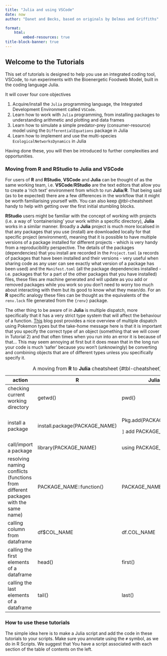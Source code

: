 ```yaml
---
title: "Julia and using VSCode"
date: now
author: "Danet and Becks, based on originals by Delmas and Griffiths"

format:
    html:
        embed-resources: true
title-block-banner: true
---
```


## Welcome to the Tutorials

This set of tutorials is designed to help you use an integrated coding tool, VSCode, to run experiments with the Bioenergetic Foodweb Model, built in the coding language Julia.

It will cover four core objectives

1.  Acquire/install the `Julia` programming language, the Integrated Development Environment called `VSCode`.
2.  Learn how to work with `Julia` programming, from installing packages to understanding arithmetic and plotting and data frames
3.  Learn how to simulate a simple predator-prey (consumer-resource) model using the `DifferentialEquations` package in Julia
4.  Learn how to implement and use the multi-species `EcologicalNetworksDynamics` in Julia

Having done these, you will then be introduced to further complexities and opportunities.

### Moving from R and RStudio to Julia and VSCode

For users of **R** and **RStudio**, **VSCode** and **Julia** can be thought of as the same working team, i.e. **VSCode**/**RStudio** are the text editors that allow you to create a 'rich text' environment from which to run **Julia**/**R**. That being said (as to be expected) there are a few differences in the workflow that it might be worth familiarising yourself with. You can also keep @tbl-cheatsheet handy to help with getting over the first initial stumbling blocks.

**RStudio** users might be familiar with the concept of working with projects (i.e. a way of 'containerising' your work within a specific directory), **Julia** works in a similar manner. Broadly a **Julia** project is much more localised in that any packages that you use (install) are downloaded locally for that specific project (environment), meaning that it is possible to have multiple versions of a package installed for different projects - which is very handy from a reproducibility perspective. The details of the packages (dependencies) that you install are recorded in the `Project.toml` (a records of packages that have been installed and their versions - very useful when sharing code as any user can see exactly what version of a package has been used) and the `Manifest.toml` (all the package dependencies installed - i.e. packages that for a part of the other packages that you have installed) files, these files are machine generated and will update as you add or removed packages while you work so you don't need to worry too much about interacting with them but its good to know what they mean/do. For an **R** specific analogy these files can be thought as the equivalents of the `renv.lock` file generated from the `{renv}` package.

The other thing to be aware of in **Julia** is multiple dispatch, more specifically that it has a very strict type system that will affect the behaviour of a function. [This](https://www.moll.dev/projects/effective-multi-dispatch/) blog post provides a nice overview of multiple dispatch using Pokemon types but the take-home message here is that it is important that you specify the correct type of an object (something that we will cover in Tutorial 2) and that often times when you run into an error it is because of that... This may seem annoying at first but it does mean that in the long run your code is much 'safer' because you won't (unknowingly) be converting and combining objects that are of different types unless you specifically specify it.

+-----------------------------------------------------------------------------------+-------------------------------+-------------------------+
| action                                                                            | **R**                         | **Julia**               |
+===================================================================================+===============================+=========================+
| checking current working directory                                                | getwd()                       | pwd()                   |
+-----------------------------------------------------------------------------------+-------------------------------+-------------------------+
| install a package                                                                 | install.package(PACKAGE_NAME) | Pkg.add(PACKAGE_NAME)   |
|                                                                                   |                               |                         |
|                                                                                   |                               | `]` add PACKAGE_NAME    |
+-----------------------------------------------------------------------------------+-------------------------------+-------------------------+
| call/import a package                                                             | library(PACKAGE_NAME)         | using PACKAGE_NAME      |
+-----------------------------------------------------------------------------------+-------------------------------+-------------------------+
| resolving naming conflicts (functions from different packages with the same name) | PACKAGE_NAME::function()      | PACKAGE_NAME.function() |
+-----------------------------------------------------------------------------------+-------------------------------+-------------------------+
| calling column from dataframe                                                     | df$COL_NAME                   | df.COL_NAME             |
+-----------------------------------------------------------------------------------+-------------------------------+-------------------------+
| calling the first elements of a dataframe                                         | head()                        | first()                 |
+-----------------------------------------------------------------------------------+-------------------------------+-------------------------+
| calling the last elements of a dataframe                                          | tail()                        | last()                  |
+-----------------------------------------------------------------------------------+-------------------------------+-------------------------+

: A moving from **R** to **Julia** cheatsheet {#tbl-cheatsheet}

### How to use these tutorials

The simple idea here is to make a Julia script and add the code in these tutorials to your scripts. Make sure you annotate using the `#` symbol, as we do in R Scripts. We suggest that You have a script associated with each section of the table of contents on the left.